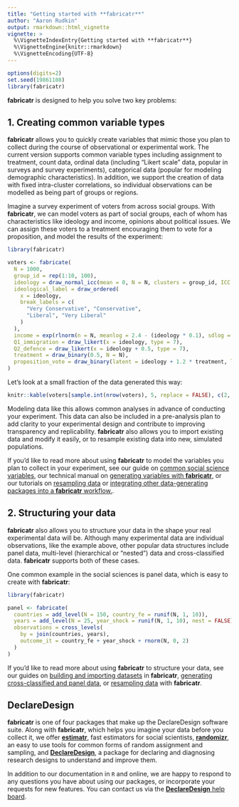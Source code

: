 ```yaml
---
title: "Getting started with **fabricatr**"
author: "Aaron Rudkin"
output: rmarkdown::html_vignette
vignette: >
  %\VignetteIndexEntry{Getting started with **fabricatr**}
  %\VignetteEngine{knitr::rmarkdown}
  %\VignetteEncoding{UTF-8}
---
```


```r
options(digits=2)
set.seed(19861108)
library(fabricatr)
```

**fabricatr** is designed to help you solve two key problems:

## 1. Creating common variable types

**fabricatr** allows you to quickly create variables that mimic those you plan to collect during the course of observational or experimental work. The current version supports common variable types including assignment to treatment, count data, ordinal data (including "Likert scale" data, popular in surveys and survey experiments), categorical data (popular for modeling demographic characteristics). In addition, we support the creation of data with fixed intra-cluster correlations, so individual observations can be modelled as being part of groups or regions.

Imagine a survey experiment of voters from across social groups. With **fabricatr**, we can model voters as part of social groups, each of whom has characteristics like ideology and income, opinions about political issues. We can assign these voters to a treatment encouraging them to vote for a proposition, and model the results of the experiment:

```r
library(fabricatr)

voters <- fabricate(
  N = 1000,
  group_id = rep(1:10, 100),
  ideology = draw_normal_icc(mean = 0, N = N, clusters = group_id, ICC = 0.7),
  ideological_label = draw_ordered(
    x = ideology,
    break_labels = c(
      "Very Conservative", "Conservative",
      "Liberal", "Very Liberal"
    )
  ),
  income = exp(rlnorm(n = N, meanlog = 2.4 - (ideology * 0.1), sdlog = 0.12)),
  Q1_immigration = draw_likert(x = ideology, type = 7),
  Q2_defence = draw_likert(x = ideology + 0.5, type = 7),
  treatment = draw_binary(0.5, N = N),
  proposition_vote = draw_binary(latent = ideology + 1.2 * treatment, link = "probit")
)
```

Let's look at a small fraction of the data generated this way:
```r
knitr::kable(voters[sample.int(nrow(voters), 5, replace = FALSE), c(2, 3, 4, 6, 7, 8, 9)], row.names = FALSE)
```

Modeling data like this allows common analyses in advance of conducting your experiment. This data can also be included in a pre-analysis plan to add clarity to your experimental design and contribute to improving transparency and replicability. **fabricatr** also allows you to import existing data and modify it easily, or to resample existing data into new, simulated populations.

If you'd like to read more about using **fabricatr** to model the variables you plan to collect in your experiment, see our guide on [common social science variables](/R/fabricatr/articles/common_social.html), our technical manual on [generating variables with **fabricatr**](/R/fabricatr/articles/variable_generation.html), or our tutorials on [resampling data](/R/fabricatr/articles/resampling.html) or [integrating other data-generating packages into a **fabricatr** workflow.](/R/fabricatr/articles/other_packages.html).

## 2. Structuring your data

**fabricatr** also allows you to structure your data in the shape your real experimental data will be. Although many experimental data are individual observations, like the example above, other popular data structures include panel data, multi-level (hierarchical or "nested") data and cross-classified data. **fabricatr** supports both of these cases.

One common example in the social sciences is panel data, which is easy to create with **fabricatr**:
```r
library(fabricatr)

panel <- fabricate(
  countries = add_level(N = 150, country_fe = runif(N, 1, 10)),
  years = add_level(N = 25, year_shock = runif(N, 1, 10), nest = FALSE),
  observations = cross_levels(
    by = join(countries, years),
    outcome_it = country_fe + year_shock + rnorm(N, 0, 2)
  )
)
```

If you'd like to read more about using **fabricatr** to structure your data, see our guides on [building and importing datasets](/R/fabricatr/articles/building_importing.html) in **fabricatr**, [generating cross-classified and panel  data](/R/fabricatr/articles/cross_classified.html), or [resampling data](/R/fabricatr/articles/resampling.html) with **fabricatr**.

## DeclareDesign

**fabricatr** is one of four packages that make up the DeclareDesign software suite. Along with **fabricatr**, which helps you imagine your data before you collect it, we offer [**estimatr**](/R/estimatr), fast estimators for social scientists, [**randomizr**](/R/randomizr), an easy to use tools for common forms of random assignment and sampling, and [**DeclareDesign**](/R/DeclareDesign/), a package for declaring and diagnosing research designs to understand and improve them.

In addition to our documentation in `R` and online, we are happy to respond to any questions you have about using our packages, or incorporate your requests for new features. You can contact us via the  [**DeclareDesign** help board](http://discuss.declaredesign.org/).
